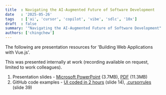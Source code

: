 ```yaml
---
title  : Navigating the AI-Augmented Future of Software Development
date   : '2025-05-26'
tags   : ['ai', 'cursor', 'copilot', 'vibe', 'sdlc', '10x']
draft  : false
summary: '"Navigating the AI-Augmented Future of Software Development" presentation resources'
authors: ['chingchew']
---
```

The following are presentation resources for 'Building Web Applications with Vue.js'.

This was presented internally at work (recording available on request, limited to work colleagues).

1. Presentation slides - [Microsoft PowerPoint](https://1drv.ms/p/c/9fffd70b6d170aed/EXC9nBXODapJs2rwMnkEGvYBZCcNrqIYXan6bCHqIxhffw) (3.7MB), [PDF](https://1drv.ms/b/c/9fffd70b6d170aed/ET0whPDnG7NPtIdHRfMweoQBtrJH_8VsRmtUpWBotElPug?e=iarCr5) (11.3MB)
1. GitHub code examples - [UI coded in 2 hours](https://github.com/cchew/agents/tree/main/ui) (slide 14), [.cursorrules](https://github.com/cchew/godolist/blob/main/.cursorrules) (slide 39)